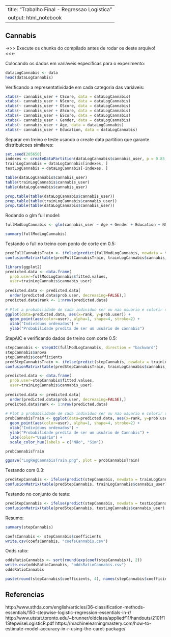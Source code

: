 ----
title: "Trabalho Final - Regressao Logistica"
output: html_notebook
---

## Cannabis

->>> Execute os chunks do compilado antes de rodar os deste arquivo! <<<-

Colocando os dados em variáveis específicas para o experimento:

```r
dataLogCannabis <- data
head(dataLogCannabis)
```

Verificando a representatividade em cada categoria das variáveis: 
```r
xtabs(~ cannabis_user + CScore, data = dataLogCannabis)
xtabs(~ cannabis_user + NScore, data = dataLogCannabis)
xtabs(~ cannabis_user + OScore, data = dataLogCannabis)
xtabs(~ cannabis_user + AScore, data = dataLogCannabis)
xtabs(~ cannabis_user + EScore, data = dataLogCannabis)
xtabs(~ cannabis_user + Gender, data = dataLogCannabis)
xtabs(~ cannabis_user + Age, data = dataLogCannabis)
xtabs(~ cannabis_user + Education, data = dataLogCannabis)
```


Separar em treino e teste usando o create data partition que garante distribuicoes similares:

```r
set.seed(205650)
indexes <- createDataPartition(dataLogCannabis$cannabis_user, p = 0.85, list = FALSE)
trainLogCannabis = dataLogCannabis[indexes, ]
testLogCannabis = dataLogCannabis[-indexes, ]
```

```r
table(dataLogCannabis$cannabis_user)
table(trainLogCannabis$cannabis_user)
table(dataLogCannabis$cannabis_user)

prop.table(table(dataLogCannabis$cannabis_user))
prop.table(table(trainLogCannabis$cannabis_user))
prop.table(table(dataLogCannabis$cannabis_user))

```


Rodando o glm full model:
```r
fullModLogCannabis <- glm(cannabis_user ~ Age + Gender + Education + NScore + CScore + OScore + NScore + AScore, data=trainLogCannabis, family = "binomial")

summary(fullModLogCannabis)
```

Testando o full no treino com ponto de corte em 0.5:
```r
predFullCannabisTrain <- ifelse(predict(fullModLogCannabis, newdata = trainLogCannabis) >= 0.5, 1, 0)
confusionMatrix(table(predFullCannabisTrain, trainLogCannabis$cannabis_user), positive = "1")
```


```r
library(ggplot2)
predicted.data <- data.frame(
  prob.user=fullModLogCannabis$fitted.values,
  user=trainLogCannabis$cannabis_user)
 
predicted.data <- predicted.data[
  order(predicted.data$prob.user, decreasing=FALSE),]
predicted.data$rank <- 1:nrow(predicted.data)
 
# Plot a probabilidade de cada individuo ser ou nao usuario e colorir de acordo com o verdadeiro
ggplot(data=predicted.data, aes(x=rank, y=prob.user)) +
  geom_point(aes(color=user), alpha=1, shape=4, stroke=2) +
  xlab("Indivíduos ordenados") +
  ylab("Probabilidade predita de ser um usuário de cannabis")
```

StepAIC e verificando dados de treino com corte 0.5:

```r
stepCannabis <- stepAIC(fullModLogCannabis, direction = "backward")
stepCannabis$anova
stepCannabis$coefficients
predStepCannabisTrain <- ifelse(predict(stepCannabis, newdata = trainLogCannabis) >= 0.5, 1, 0)
confusionMatrix(table(predStepCannabisTrain, trainLogCannabis$cannabis_user), positive = "1")
```

```r
predicted.data <- data.frame(
  prob.user=stepCannabis$fitted.values,
  user=trainLogCannabis$cannabis_user)
 
predicted.data <- predicted.data[
  order(predicted.data$prob.user, decreasing=FALSE),]
predicted.data$rank <- 1:nrow(predicted.data)
 
# Plot a probabilidade de cada individuo ser ou nao usuario e colorir de acordo com o verdadeiro
probCannabisTrain <- ggplot(data=predicted.data, aes(x=rank, y=prob.user)) +
  geom_point(aes(color=user), alpha=1, shape=4, stroke=2) +
  xlab("Indivíduos ordenados") +
  ylab("Probabilidade predita de ser um usuário de Cannabis") +
  labs(color="Usuário") +
  scale_color_hue(labels = c("Não", "Sim"))

probCannabisTrain

ggsave("LogRegCannabisTrain.png", plot = probCannabisTrain)
```

Testando com 0.3:
```r
predStepCannabis <- ifelse(predict(stepCannabis, newdata = trainLogCannabis) >= 0.3, 1, 0)
confusionMatrix(table(predStepCannabis, trainLogCannabis$cannabis_user), positive = "1")

```

Testando no conjunto de teste:

```r
predStepCannabis <- ifelse(predict(stepCannabis, newdata = testLogCannabis) >= 0.3, 1, 0)
confusionMatrix(table(predStepCannabis, testLogCannabis$cannabis_user), positive = "1")
```


Resumo:
```r
summary(stepCannabis)
```

```r
coefsCannabis <- stepCannabis$coefficients
write.csv(coefsCannabis, "coefsCannabis.csv")
```


Odds ratio: 

```r
oddsRatioCannabis <- sort(round(exp(coef(stepCannabis)), 2))
write.csv(oddsRatioCannabis, "oddsRatioCannabis.csv")
oddsRatioCannabis
```

```r
paste(round(stepCannabis$coefficients, 4), names(stepCannabis$coefficients), sep = "*", collapse = " ")
```


## Referencias
http://www.sthda.com/english/articles/36-classification-methods-essentials/150-stepwise-logistic-regression-essentials-in-r/
http://www.utstat.toronto.edu/~brunner/oldclass/appliedf11/handouts/2101f11StepwiseLogisticR.pdf
https://machinelearningmastery.com/how-to-estimate-model-accuracy-in-r-using-the-caret-package/
